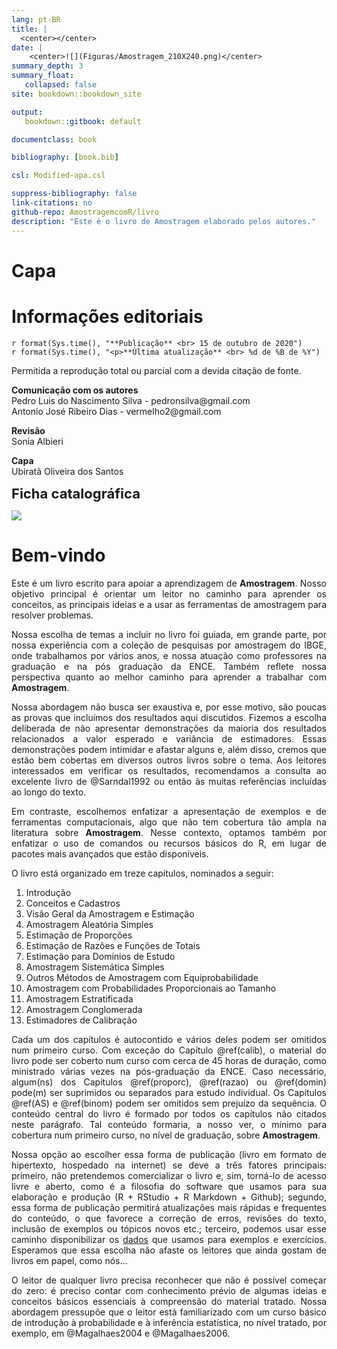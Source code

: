 ```yaml
---
lang: pt-BR
title: |
  <center></center>
date: |
    <center>![](Figuras/Amostragem_210X240.png)</center>
summary_depth: 3
summary_float:
   collapsed: false
site: bookdown::bookdown_site

output:
   bookdown::gitbook: default

documentclass: book                   

bibliography: [book.bib]

csl: Modified-apa.csl

suppress-bibliography: false
link-citations: no
github-repo: AmostragemcomR/livro
description: "Este é o livro de Amostragem elaborado pelos autores."
---
```

# Capa{-}

# Informações editoriais {-}
<div style="font-style:normal">
<left>
    `r format(Sys.time(), "**Publicação** <br> 15 de outubro de 2020")`    
    `r format(Sys.time(), "<p>**Última atualização** <br> %d de %B de %Y")`
    
Permitida a reprodução total ou parcial com a devida citação de fonte.

**Comunicação com os autores**   
Pedro Luis do Nascimento Silva - pedronsilva@gmail.com <br> Antonio José Ribeiro Dias - vermelho2@gmail.com

**Revisão**    
Sonia Albieri

**Capa**    
Ubiratã Oliveira dos Santos

<span style="font-size:22px">**Ficha catalográfica**</span>
</left>

![](Figuras/Ficha_Catal.jpg)
</center>

# Bem-vindo {-}
<div style="text-align: justify">
Este é um livro escrito para apoiar a aprendizagem de **Amostragem**. Nosso objetivo principal é orientar um leitor no caminho para aprender os conceitos, as principais ideias e a usar as ferramentas de amostragem para resolver problemas.

Nossa escolha de temas a incluir no livro foi guiada, em grande parte, por nossa experiência com a coleção de pesquisas por amostragem do IBGE, onde trabalhamos por vários anos, e nossa atuação como professores na graduação e na pós graduação da ENCE. Também reflete nossa perspectiva quanto ao melhor caminho para aprender a trabalhar com **Amostragem**.

Nossa abordagem não busca ser exaustiva e, por esse motivo, são poucas as provas que incluímos dos resultados aqui discutidos. Fizemos a escolha deliberada de não apresentar demonstrações da maioria dos resultados relacionados a valor esperado e variância de estimadores. Essas demonstrações podem intimidar e afastar alguns e, além disso, cremos que estão bem cobertas em diversos outros livros sobre o tema. Aos leitores interessados em verificar os resultados, recomendamos a consulta ao excelente livro de @Sarndal1992 ou então às muitas referências incluídas ao longo do texto.

Em contraste, escolhemos enfatizar a apresentação de exemplos e de ferramentas computacionais, algo que não tem cobertura tão ampla na literatura sobre **Amostragem**. Nesse contexto, optamos também por enfatizar o uso de comandos ou recursos básicos do R, em lugar de pacotes mais avançados que estão disponíveis.

O livro está organizado em treze capítulos, nominados a seguir:

1) Introdução
2) Conceitos e Cadastros 
3) Visão Geral da Amostragem e Estimação 
4) Amostragem Aleatória Simples  
5) Estimação de Proporções  
6) Estimação de Razões e Funções de Totais 
7) Estimação para Domínios de Estudo 
8) Amostragem Sistemática Simples 
9) Outros Métodos de Amostragem com Equiprobabilidade 
10) Amostragem com Probabilidades Proporcionais ao Tamanho  
11) Amostragem Estratificada 
12) Amostragem Conglomerada 
13) Estimadores de Calibração 

Cada um dos capítulos é autocontido e vários deles podem ser omitidos num primeiro curso. Com exceção do Capítulo \@ref(calib), o material do livro pode ser coberto num curso com cerca de 45 horas de duração, como ministrado várias vezes na pós-graduação da ENCE. Caso necessário, algum(ns) dos Capítulos \@ref(proporc), \@ref(razao) ou \@ref(domin) pode(m) ser suprimidos ou separados para estudo individual. Os Capítulos \@ref(AS) e \@ref(binom) podem ser omitidos sem prejuízo da sequência. O conteúdo central do livro é formado por todos os capítulos não citados neste parágrafo. Tal conteúdo formaria, a nosso ver, o mínimo para cobertura num primeiro curso, no nível de graduação, sobre **Amostragem**.

Nossa opção ao escolher essa forma de publicação (livro em formato de hipertexto, hospedado na internet) se deve a três fatores principais: primeiro, não pretendemos comercializar o livro e, sim, torná-lo de acesso livre e aberto, como é a filosofia do software que usamos para sua elaboração e produção (R + RStudio + R Markdown + Github); segundo, essa forma de publicação permitirá atualizações mais rápidas e frequentes do conteúdo, o que favorece a correção de erros, revisões do texto, inclusão de exemplos ou tópicos novos etc.; terceiro, podemos usar esse caminho disponibilizar os [dados](arquivos-de-dados-usados-no-livro.html) que usamos para exemplos e exercícios. Esperamos que essa escolha não afaste os leitores que ainda gostam de livros em papel, como nós...

O leitor de qualquer livro precisa reconhecer que não é possível começar do zero: é preciso contar com conhecimento prévio de algumas ideias e conceitos básicos essenciais à compreensão do material tratado. Nossa abordagem pressupõe que o leitor está familiarizado com um curso básico de introdução à probabilidade e à inferência estatística, no nível tratado, por exemplo, em @Magalhaes2004 e @Magalhaes2006.
